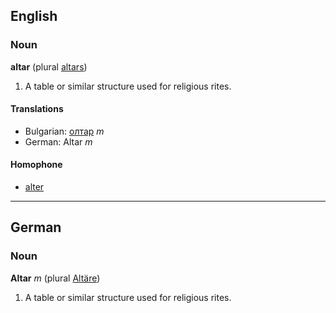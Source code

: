 ==English==
===Noun===
'''altar''' (plural [[altars]])

# A table or similar structure used for religious rites.

====Translations====

*Bulgarian: [[олтар]] ''m''
*German: Altar ''m''

====Homophone====

*[[alter]]

----
==German==
===Noun===
'''Altar''' ''m'' (plural [[Altäre]])

# A table or similar structure used for religious rites.